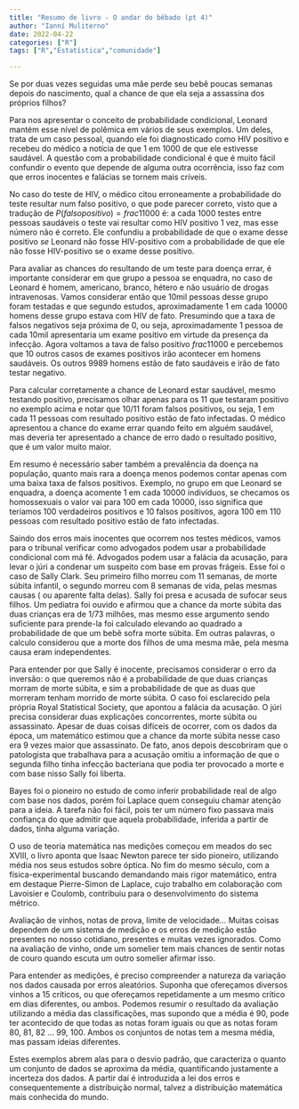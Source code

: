 ```yaml
---
title: "Resumo de livro - O andar do bêbado (pt 4)"
author: "Ianní Muliterno"
date: 2022-04-22
categories: ["R"]
tags: ["R","Estatística","comunidade"]

---  
```

Se por duas vezes seguidas uma mãe perde seu bebê poucas semanas depois do nascimento, qual a chance de que ela seja a assassina dos próprios filhos? 

Para nos apresentar o conceito de probabilidade condicional, Leonard mantém esse nível de polêmica em vários de seus exemplos. Um deles, trata de um caso pessoal, quando ele foi diagnosticado como HIV positivo e recebeu do médico a notícia de que 1 em 1000 de que ele estivesse saudável. A questão com a probabilidade condicional é que é muito fácil confundir o evento que depende de alguma outra ocorrência, isso faz com que erros inocentes e falácias se tornem mais críveis.

No caso do teste de HIV, o médico citou erroneamente a probabilidade do teste resultar num falso positivo, o que pode parecer correto, visto que a tradução de $P(falso positivo) = frac{1}{1000}$ é: a cada 1000 testes entre pessoas saudáveis o teste vai resultar como HIV positivo 1 vez, mas esse número não é correto. Ele confundiu a probabilidade de que o exame desse positivo _se_ Leonard não fosse HIV-positivo com a probabilidade de que ele não fosse HIV-positivo se o exame desse positivo.

Para avaliar as chances do resultando de um teste para doença errar, é importante considerar em que grupo a pessoa se enquadra, no caso de Leonard é homem, americano, branco, hétero e não usuário de drogas intravenosas. Vamos considerar então que 10mil pessoas desse grupo foram testadas e que segundo estudos, aproximadamente 1 em cada 10000 homens desse grupo estava com HIV de fato. Presumindo que a taxa de falsos negativos seja próxima de 0, ou seja, aproximadamente 1 pessoa de cada 10mil apresentaria um exame positivo em virtude da presença da infecção. Agora voltamos a tava de falso positivo $frac{1}{1000}$ e percebemos que 10 outros casos de exames positivos irão acontecer em homens saudáveis. Os outros 9989 homens estão de fato saudáveis e irão de fato testar negativo.

Para calcular corretamente a chance de Leonard estar saudável, mesmo testando positivo, precisamos olhar apenas para os 11 que testaram positivo no exemplo acima e notar que 10/11 foram falsos positivos, ou seja, 1 em cada 11 pessoas com resultado positivo estão de fato infectadas. O médico apresentou a chance do exame errar quando feito em alguém saudável, mas deveria ter apresentado a chance de erro dado o resultado positivo, que é um valor muito maior.  

Em resumo é necessário saber também a prevalência da doença na população, quanto mais rara a doença menos podemos contar apenas com uma baixa taxa de falsos positivos. Exemplo, no grupo em que Leonard se enquadra, a doença acomente 1 em cada 10000 indivíduos, se checamos os homossexuais o valor vai para 100 em cada 10000, isso significa que teríamos 100 verdadeiros positivos e 10 falsos positivos, agora 100 em 110 pessoas com resultado positivo estão de fato infectadas.

Saindo dos erros mais inocentes que ocorrem nos testes médicos, vamos para o tribunal verificar como advogados podem usar a probabilidade condicional com má fé. Advogados podem usar a falácia da acusação, para levar o júri a condenar um suspeito com base em provas frágeis. Esse foi o caso de Sally Clark. Seu primeiro filho morreu com 11 semanas, de morte súbita infantil, o segundo morreu com 8 semanas de vida, pelas mesmas causas ( ou aparente falta delas). Sally foi presa e acusada de sufocar seus filhos. Um pediatra foi ouvido e afirmou que a chance da morte súbita das duas crianças era de 1/73 milhões, mas mesmo esse argumento sendo suficiente para prende-la foi calculado elevando ao quadrado a probabilidade de que um bebê sofra morte súbita. Em outras palavras, o calculo considerou que a morte dos filhos de uma mesma mãe, pela mesma causa eram independentes.

Para entender por que Sally é inocente, precisamos considerar o erro da inversão: o que queremos não é a probabilidade de que duas crianças morram de morte súbita, e sim a probabilidade de que as duas que morreram tenham morrido de morte súbita. O caso foi esclarecido pela própria Royal Statistical Society, que apontou a falácia da acusação. O júri precisa considerar duas explicações concorrentes, morte súbita ou assassinato. Apesar de duas coisas difíceis de ocorrer, com os dados da época, um matemático estimou que a chance da morte súbita nesse caso era 9 vezes maior que assassinato. De fato, anos depois descobriram que o patologista que trabalhava para a acusação omitiu a informação de que o segunda filho tinha infecção bacteriana que podia ter provocado a morte e com base nisso Sally foi liberta.

Bayes foi o pioneiro no estudo de como inferir probabilidade real de algo com base nos dados, porém foi Laplace quem conseguiu chamar atenção para a ideia. A tarefa não foi fácil, pois ter um número fixo passava mais confiança do que admitir que aquela probabilidade, inferida a partir de dados, tinha alguma variação.

O uso de teoria matemática nas medições começou em meados do sec XVIII, o livro aponta que Isaac Newton parece ter sido pioneiro, utilizando média nos seus estudos sobre óptica. No fim do mesmo século, com a física-experimental buscando demandando mais rigor matemático, entra em destaque Pierre-Simon de Laplace, cujo trabalho em colaboração com Lavoisier e Coulomb, contribuiu para o desenvolvimento do sistema métrico.

Avaliação de vinhos, notas de prova, limite de velocidade… Muitas coisas dependem de um sistema de medição e os erros de medição estão presentes no nosso cotidiano, presentes e muitas vezes ignorados. Como na avaliação de vinho, onde um somelier tem mais chances de sentir notas de couro quando escuta um outro somelier afirmar isso. 

Para entender as medições, é preciso compreender a natureza da variação nos dados causada por erros aleatórios. Suponha que ofereçamos diversos vinhos a 15 críticos, ou que ofereçamos repetidamente a um mesmo crítico em dias diferentes, ou ambos. Podemos resumir o resultado da avaliação utilizando a média das classificações, mas supondo que a média é 90, pode ter acontecido de que todas as notas foram iguais  ou que as notas foram 80, 81, 82 ... 99, 100. Ambos os conjuntos de notas tem a mesma média, mas passam ideias diferentes. 

Estes exemplos abrem alas para o desvio padrão, que caracteriza o quanto um conjunto de dados se aproxima da média, quantificando justamente a incerteza dos dados. A partir daí é introduzida a lei dos erros e consequentemente a distribuição normal, talvez a distribuição matemática mais conhecida do mundo.
